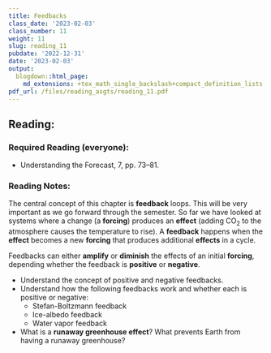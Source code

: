 ```yaml
---
title: Feedbacks
class_date: '2023-02-03'
class_number: 11
weight: 11
slug: reading_11
pubdate: '2022-12-31'
date: '2023-02-03'
output:
  blogdown::html_page:
    md_extensions: +tex_math_single_backslash+compact_definition_lists
pdf_url: /files/reading_asgts/reading_11.pdf
---
```

## Reading:

### Required Reading (everyone):

* Understanding the Forecast, 7, pp. 73--81.

### Reading Notes:

The central concept of this chapter is **feedback** loops. 
This will be very important as we go forward through the semester.
So far we have looked at systems where a change (a **forcing**) produces an 
**effect** (adding CO~2~ to the atmosphere causes the temperature to rise).
A **feedback** happens when the **effect** becomes a new **forcing** that 
produces additional **effects** in a cycle.

Feedbacks can either **amplify** or **diminish** the effects of an initial 
**forcing**, depending whether the feedback is **positive** or **negative**.

* Understand the concept of positive and negative feedbacks.
* Understand how the following feedbacks work and whether each is positive or 
  negative:
  * Stefan-Boltzmann feedback
  * Ice-albedo feedback
  * Water vapor feedback
* What is a **runaway greenhouse effect**? What prevents Earth from having a 
  runaway greenhouse?
